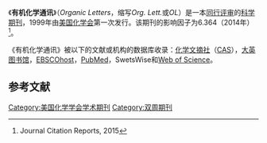 {{Infobox Journal
| cover	=	[[Image:Organic_Letters_cover.jpg|150 px]]
| discipline	=	[[有机化学|有机化学]]
| abbreviation	=	Org. Lett.
| website	=	http://pubs.acs.org/journals/orlef7/index.html
| publisher	=	[[美国化学会|美国化学会]]
| country	=	{{flag|United States}}
| history	=	1999年至今
| language      =       [[英文|英文]]
| eISSN	=	1523-7052
| ISSN	=	1523-7060 
| CODEN	=	ORLEF7
| impact = 6.364
| impact-year = 2014
}}

《'''有机化学通讯'''》（''Organic Letters''，缩写''Org. Lett.''或''OL''）是一本[[同行评审|同行评审]]的[[科学期刊|科学期刊]]，1999年由[[美国化学会|美国化学会]]第一次发行。该期刊的影响因子为6.364（2014年）<ref>Journal Citation Reports, 2015 </ref>。

《有机化学通讯》被以下的文献或机构的数据库收录：[[化学文摘社|化学文摘社]]（[[CAS|CAS]]），[[大英图书馆|大英图书馆]]，[[EBSCOhost|EBSCOhost]]，[[PubMed|PubMed]]，SwetsWise和[[Web_of_Science|Web of Science]]。

==参考文献==
<references/>

[[Category:美国化学学会学术期刊|Category:美国化学学会学术期刊]]
[[Category:双周期刊|Category:双周期刊]]

{{chem-journal-stub}}